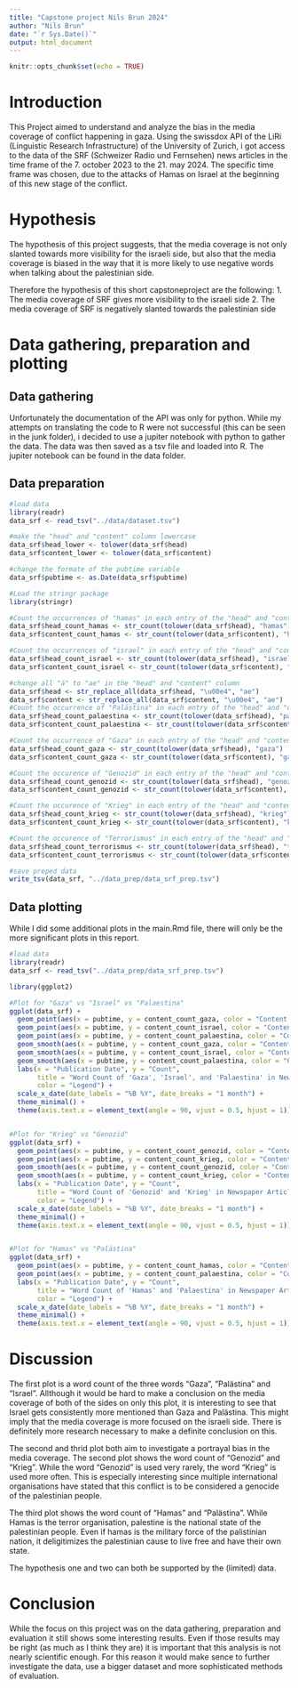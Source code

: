 ```yaml
---
title: "Capstone project Nils Brun 2024"
author: "Nils Brun"
date: "`r Sys.Date()`"
output: html_document
---
```


```r
knitr::opts_chunk$set(echo = TRUE)
```

# Introduction
This Project aimed to understand and analyze the bias in the media coverage of
conflict happening in gaza. 
Using the swissdox API of the LiRi (Linguistic Research Infrastructure) of the University of Zurich, i got access to the data of the SRF (Schweizer Radio und Fernsehen) news articles in the time frame of the 7. october 2023 to the 21. may 2024. The specific time frame was chosen, due to the attacks of Hamas on Israel
at the beginning of this new stage of the conflict.

# Hypothesis
The hypothesis of this project suggests, that the media coverage is not only slanted towards more visibility
for the israeli side, but also that the media coverage is biased in the way that it is more likely to use
negative words when talking about the palestinian side.

Therefore the hypothesis of this short capstoneproject are the following:
1. The media coverage of SRF gives more visibility to the israeli side
2. The media coverage of SRF is negatively slanted towards the palestinian side

# Data gathering, preparation and plotting
## Data gathering
Unfortunately the documentation of the API was only for python. While my attempts on translating the code to R were not successful (this can be seen in the junk folder), i decided to use a jupiter notebook with python to gather the data. The data was then saved as a tsv file and loaded into R. 
The jupiter notebook can be found in the data folder.

## Data preparation
```r
#load data
library(readr)
data_srf <- read_tsv("../data/dataset.tsv")

#make the "head" and "content" column lowercase
data_srf$head_lower <- tolower(data_srf$head)
data_srf$content_lower <- tolower(data_srf$content)

#change the formate of the pubtime variable
data_srf$pubtime <- as.Date(data_srf$pubtime)

#Load the stringr package
library(stringr)

#Count the occurrences of "hamas" in each entry of the "head" and "content" column, case insensitive
data_srf$head_count_hamas <- str_count(tolower(data_srf$head), "hamas")
data_srf$content_count_hamas <- str_count(tolower(data_srf$content), "hamas")

#Count the occurrences of "israel" in each entry of the "head" and "content" column, case insensitive
data_srf$head_count_israel <- str_count(tolower(data_srf$head), "israel")
data_srf$content_count_israel <- str_count(tolower(data_srf$content), "israel")

#change all "ä" to "ae" in the "head" and "content" column
data_srf$head <- str_replace_all(data_srf$head, "\u00e4", "ae")
data_srf$content <- str_replace_all(data_srf$content, "\u00e4", "ae")
#Count the occurrence of "Palästina" in each entry of the "head" and "content column, case insensitive
data_srf$head_count_palaestina <- str_count(tolower(data_srf$head), "palaestina")
data_srf$content_count_palaestina <- str_count(tolower(data_srf$content), "palaestina")

#Count the occurrence of "Gaza" in each entry of the "head" and "content column, case insensitive
data_srf$head_count_gaza <- str_count(tolower(data_srf$head), "gaza")
data_srf$content_count_gaza <- str_count(tolower(data_srf$content), "gaza")

#Count the occurence of "Genozid" in each entry of the "head" and "content" column, case insensitive
data_srf$head_count_genozid <- str_count(tolower(data_srf$head), "genozid")
data_srf$content_count_genozid <- str_count(tolower(data_srf$content), "genozid")

#Count the occurence of "Krieg" in each entry of the "head" and "content" column, case insensitive
data_srf$head_count_krieg <- str_count(tolower(data_srf$head), "krieg")
data_srf$content_count_krieg <- str_count(tolower(data_srf$content), "krieg")

#Count the occurence of "Terrorismus" in each entry of the "head" and "content" column, case insensitive
data_srf$head_count_terrorismus <- str_count(tolower(data_srf$head), "terrorismus")
data_srf$content_count_terrorismus <- str_count(tolower(data_srf$content), "terrorismus")

#save preped data
write_tsv(data_srf, "../data_prep/data_srf_prep.tsv")
```

## Data plotting
While I did some additional plots in the main.Rmd file, there will only be the more significant plots in this report. 
```r
#load data
library(readr)
data_srf <- read_tsv("../data_prep/data_srf_prep.tsv")

library(ggplot2)

#Plot for "Gaza" vs "Israel" vs "Palaestina"
ggplot(data_srf) +
  geom_point(aes(x = pubtime, y = content_count_gaza, color = "Content Count Gaza"), size = 1, alpha = 0.3) +
  geom_point(aes(x = pubtime, y = content_count_israel, color = "Content Count Israel"), size = 1, alpha = 0.3) +
  geom_point(aes(x = pubtime, y = content_count_palaestina, color = "Content Count Palaestina"), size = 1, alpha = 0.3) + 
  geom_smooth(aes(x = pubtime, y = content_count_gaza, color = "Content Count Gaza"), method = "loess", se = FALSE) +
  geom_smooth(aes(x = pubtime, y = content_count_israel, color = "Content Count Israel"), method = "loess", se = FALSE) +
  geom_smooth(aes(x = pubtime, y = content_count_palaestina, color = "Content Count Palaestina"), method = "loess", se = FALSE) + 
  labs(x = "Publication Date", y = "Count", 
       title = "Word Count of 'Gaza', 'Israel', and 'Palaestina' in Newspaper Articles Over Time",
       color = "Legend") +
  scale_x_date(date_labels = "%B %Y", date_breaks = "1 month") +
  theme_minimal() +
  theme(axis.text.x = element_text(angle = 90, vjust = 0.5, hjust = 1))


#Plot for "Krieg" vs "Genozid"
ggplot(data_srf) +
  geom_point(aes(x = pubtime, y = content_count_genozid, color = "Content Count Genozid"), size = 1, alpha = 0.3) +
  geom_point(aes(x = pubtime, y = content_count_krieg, color = "Content Count Krieg"), size = 1, alpha = 0.3) +
  geom_smooth(aes(x = pubtime, y = content_count_genozid, color = "Content Count Genozid"), method = "loess", se = FALSE) +
  geom_smooth(aes(x = pubtime, y = content_count_krieg, color = "Content Count Krieg"), method = "loess", se = FALSE) +
  labs(x = "Publication Date", y = "Count", 
       title = "Word Count of 'Genozid' and 'Krieg' in Newspaper Articles Over Time",
       color = "Legend") +
  scale_x_date(date_labels = "%B %Y", date_breaks = "1 month") +
  theme_minimal() +
  theme(axis.text.x = element_text(angle = 90, vjust = 0.5, hjust = 1))


#Plot for "Hamas" vs "Palästina"
ggplot(data_srf) +
  geom_point(aes(x = pubtime, y = content_count_hamas, color = "Content Count Hamas"), size = 1, alpha = 0.3) +
  geom_point(aes(x = pubtime, y = content_count_palaestina, color = "Content Count Palaestina"), size = 1, alpha = 0.3) +
  labs(x = "Publication Date", y = "Count", 
       title = "Word Count of 'Hamas' and 'Palaestina' in Newspaper Articles Over Time",
       color = "Legend") +
  scale_x_date(date_labels = "%B %Y", date_breaks = "1 month") +
  theme_minimal() +
  theme(axis.text.x = element_text(angle = 90, vjust = 0.5, hjust = 1))
```

# Discussion
The first plot is a word count of the three words "Gaza", "Palästina" and "Israel". Allthough it would be hard to make a conclusion on the media coverage of both of the sides on only this plot, it is interesting to see that Israel gets consistently more mentioned than Gaza and Palästina.
This might imply that the media coverage is more focused on the israeli side. There is definitely more research necessary to make a definite conclusion on this.

The second and thrid plot both aim to investigate a portrayal bias in the media coverage. The second plot shows the word count of "Genozid" and "Krieg". While the word "Genozid" is used very rarely, the word "Krieg" is used more often. This is especially interesting since multiple international organisations have stated that this conflict is to be considered a genocide of the palestinian people.

The third plot shows the word count of "Hamas" and "Palästina". While Hamas is the terror organisation, palestine is the national state of the palestinian people. Even if hamas is the military force of the palistinian nation, it deligitimizes the palestinian cause to live free and have their own state.

The hypothesis one and two can both be supported by the (limited) data.

# Conclusion
While the focus on this project was on the data gathering, preparation and evaluation it still shows some interesting results. Even if those results may be right (as much as I think they are) it is important that this analysis is not nearly scientific enough. For this reason it would make sence to further investigate the data, use a bigger dataset and more sophisticated methods of evaluation.



